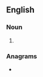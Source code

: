 ==English==

===Noun===
{{head|en|noun form}}

# {{plural of|en|pya}}

===Anagrams===
* {{anagrams|en|a=apsy|APYs|AsPy|Pays|aspy|pays|spay|yaps}}